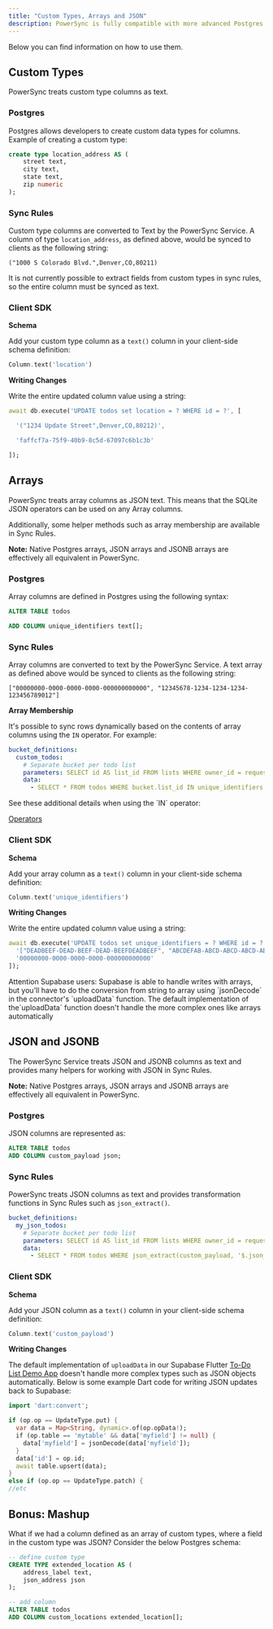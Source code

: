 ```yaml
---
title: "Custom Types, Arrays and JSON"
description: PowerSync is fully compatible with more advanced Postgres types. 
---
```


Below you can find information on how to use them.

## Custom Types

PowerSync treats custom type columns as text.

### Postgres

Postgres allows developers to create custom data types for columns. Example of creating a custom type:

```sql
create type location_address AS (
    street text,
    city text,
    state text,
    zip numeric
);
```

### Sync Rules

Custom type columns are converted to Text by the PowerSync Service. A column of type `location_address`, as defined above, would be synced to clients as the following string:

`("1000 S Colorado Blvd.",Denver,CO,80211)`

It is not currently possible to extract fields from custom types in sync rules, so the entire column must be synced as text.

### Client SDK

**Schema**

Add your custom type column as a `text()` column in your client-side schema definition:

```dart
Column.text('location')
```

**Writing Changes**

Write the entire updated column value using a string:

```dart
await db.execute('UPDATE todos set location = ? WHERE id = ?', [

  '("1234 Update Street",Denver,CO,80212)',

  'faffcf7a-75f9-40b9-8c5d-67097c6b1c3b'

]);
```

## Arrays

PowerSync treats array columns as JSON text. This means that the SQLite JSON operators can be used on any Array columns.

Additionally, some helper methods such as array membership are available in Sync Rules.

**Note:** Native Postgres arrays, JSON arrays and JSONB arrays are effectively all equivalent in PowerSync.

### Postgres

Array columns are defined in Postgres using the following syntax:

```sql
ALTER TABLE todos

ADD COLUMN unique_identifiers text[];
```

### Sync Rules

Array columns are converted to text by the PowerSync Service. A text array as defined above would be synced to clients as the following string:

`["00000000-0000-0000-0000-000000000000", "12345678-1234-1234-1234-123456789012"]`

**Array Membership**

It's possible to sync rows dynamically based on the contents of array columns using the `IN` operator. For example:

```yaml
bucket_definitions:
  custom_todos:
    # Separate bucket per todo list
    parameters: SELECT id AS list_id FROM lists WHERE owner_id = request.user_id()
    data:
      - SELECT * FROM todos WHERE bucket.list_id IN unique_identifiers
```

<Info>
See these additional details when using the `IN` operator:

[Operators](/usage/sync-rules/operators-and-functions#operators)
</Info>

### Client SDK

**Schema**

Add your array column as a `text()` column in your client-side schema definition:

```dart
Column.text('unique_identifiers')
```

**Writing Changes**

Write the entire updated column value using a string:

```dart
await db.execute('UPDATE todos set unique_identifiers = ? WHERE id = ?', [
  '["DEADBEEF-DEAD-BEEF-DEAD-BEEFDEADBEEF", "ABCDEFAB-ABCD-ABCD-ABCD-ABCDEFABCDEF"]',
  '00000000-0000-0000-0000-000000000000'
]);
```

<Info>
  Attention Supabase users: Supabase is able to handle writes with arrays, but you'll have to do the conversion from string to array using `jsonDecode` in the connector's `uploadData` function. The default implementation of the`uploadData` function doesn't handle the more complex ones like arrays automatically
</Info>

## JSON and JSONB

The PowerSync Service treats JSON and JSONB columns as text and provides many helpers for working with JSON in Sync Rules.

**Note:** Native Postgres arrays, JSON arrays and JSONB arrays are effectively all equivalent in PowerSync.

### Postgres

JSON columns are represented as:

```sql
ALTER TABLE todos
ADD COLUMN custom_payload json;
```

### Sync Rules

PowerSync treats JSON columns as text and provides transformation functions in Sync Rules such as `json_extract()`.

```yaml
bucket_definitions:
  my_json_todos:
    # Separate bucket per todo list
    parameters: SELECT id AS list_id FROM lists WHERE owner_id = request.user_id()
    data:
      - SELECT * FROM todos WHERE json_extract(custom_payload, '$.json_list') = bucket.list_id
```

### Client SDK

**Schema**

Add your JSON column as a `text()` column in your client-side schema definition:

```dart
Column.text('custom_payload')
```

**Writing Changes**

The default implementation of `uploadData` in our Supabase Flutter [To-Do List Demo App](https://github.com/powersync-ja/powersync.dart/tree/master/demos/supabase-todolist) doesn't handle more complex types such as JSON objects automatically. Below is some example Dart code for writing JSON updates back to Supabase:


```dart
import 'dart:convert';

if (op.op == UpdateType.put) {
  var data = Map<String, dynamic>.of(op.opData!);
  ​​if (op.table == 'mytable' && data['myfield'] != null) {
    data['myfield'] = jsonDecode(data['myfield']);
  ​​}
  data['id'] = op.id;
  await table.upsert(data);
}
else if (op.op == UpdateType.patch) {
//etc
```

## Bonus: Mashup

What if we had a column defined as an array of custom types, where a field in the custom type was JSON? Consider the below Postgres schema:

```sql
-- define custom type
CREATE TYPE extended_location AS (
    address_label text,
    json_address json
);

-- add column
ALTER TABLE todos
ADD COLUMN custom_locations extended_location[];
```
